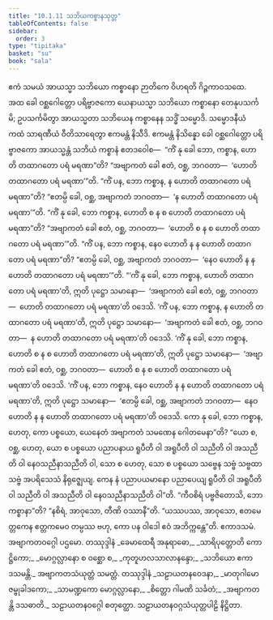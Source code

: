 ```yaml
---
title: "10.1.11 သဘိယကစ္စာနသုတ္တ"
tableOfContents: false
sidebar:
  order: 3
type: "tipitaka"
basket: "su"
book: "sala"
---
```



<DynamicBreadcrumb />

<Division number="420" book="sala">

<Paragraph number="1826" book="sala">
ဧကံ သမယံ အာယသ္မာ သဘိယော ကစ္စာနော ဉာတိကေ ဝိဟရတိ ဂိဉ္ဇကာဝသထေ. အထ ခေါ ဝစ္ဆဂေါတ္တော ပရိဗ္ဗာဇကော ယေနာယသ္မာ သဘိယော ကစ္စာနော တေနုပသင်္ကမိ; ဥပသင်္ကမိတွာ အာယသ္မတာ သဘိယေန ကစ္စာနေန သဒ္ဓိံ သမ္မောဒိ. သမ္မောဒနီယံ ကထံ သာရဏီယံ ဝီတိသာရေတွာ ဧကမန္တံ နိသီဒိ. ဧကမန္တံ နိသိန္နော ခေါ ဝစ္ဆဂေါတ္တော ပရိဗ္ဗာဇကော အာယသ္မန္တံ သဘိယံ ကစ္စာနံ ဧတဒဝေါစ—  “ကိံ နု ခေါ ဘော, ကစ္စာန, ဟောတိ တထာဂတော ပရံ မရဏာ”တိ? “အဗျာကတံ ခေါ ဧတံ, ဝစ္ဆ, ဘဂဝတာ—  ‘ဟောတိ တထာဂတော ပရံ မရဏာ’”တိ. “ကိံ ပန, ဘော ကစ္စာန, န ဟောတိ တထာဂတော ပရံ မရဏာ”တိ? “ဧတမ္ပိ ခေါ, ဝစ္ဆ, အဗျာကတံ ဘဂဝတာ—  ‘န ဟောတိ တထာဂတော ပရံ မရဏာ’”တိ.
</Paragraph>

<Paragraph number="1827" book="sala">
“ကိံ နု ခေါ, ဘော ကစ္စာန, ဟောတိ စ န စ ဟောတိ တထာဂတော ပရံ မရဏာ”တိ? “အဗျာကတံ ခေါ ဧတံ, ဝစ္ဆ, ဘဂဝတာ—  ‘ဟောတိ စ န စ ဟောတိ တထာဂတော ပရံ မရဏာ’”တိ. “ကိံ ပန, ဘော ကစ္စာန, နေဝ ဟောတိ န န ဟောတိ တထာဂတော ပရံ မရဏာ”တိ? “ဧတမ္ပိ ခေါ, ဝစ္ဆ, အဗျာကတံ ဘဂဝတာ—  ‘နေဝ ဟောတိ န န ဟောတိ တထာဂတော ပရံ မရဏာ’”တိ.
</Paragraph>

<Paragraph number="1828" book="sala">
“‘ကိံ နု ခေါ, ဘော ကစ္စာန, ဟောတိ တထာဂတော ပရံ မရဏာ’တိ, ဣတိ ပုဋ္ဌော သမာနော—  ‘အဗျာကတံ ခေါ ဧတံ, ဝစ္ဆ, ဘဂဝတာ—  ဟောတိ တထာဂတော ပရံ မရဏာ’တိ ဝဒေသိ. ‘ကိံ ပန, ဘော ကစ္စာန, န ဟောတိ တထာဂတော ပရံ မရဏာ’တိ, ဣတိ ပုဋ္ဌော သမာနော—  ‘အဗျာကတံ ခေါ ဧတံ, ဝစ္ဆ, ဘဂဝတာ—  န ဟောတိ တထာဂတော ပရံ မရဏာ’တိ ဝဒေသိ. ‘ကိံ နု ခေါ, ဘော ကစ္စာန, ဟောတိ စ န စ ဟောတိ တထာဂတော ပရံ မရဏာ’တိ, ဣတိ ပုဋ္ဌော သမာနော—  ‘အဗျာကတံ ခေါ ဧတံ, ဝစ္ဆ, ဘဂဝတာ—  ဟောတိ စ န စ ဟောတိ တထာဂတော ပရံ မရဏာ’တိ ဝဒေသိ. ‘ကိံ ပန, ဘော ကစ္စာန, နေဝ ဟောတိ န န ဟောတိ တထာဂတော ပရံ မရဏာ’တိ, ဣတိ ပုဋ္ဌော သမာနော—  ‘ဧတမ္ပိ ခေါ, ဝစ္ဆ, အဗျာကတံ ဘဂဝတာ—  နေဝ ဟောတိ န န ဟောတိ တထာဂတော ပရံ မရဏာ’တိ ဝဒေသိ. ကော နု ခေါ, ဘော ကစ္စာန, ဟေတု, ကော ပစ္စယော, ယေနေတံ အဗျာကတံ သမဏေန ဂေါတမေနာ”တိ? “ယော စ, ဝစ္ဆ, ဟေတု, ယော စ ပစ္စယော ပညာပနာယ ရူပီတိ ဝါ အရူပီတိ ဝါ သညီတိ ဝါ အသညီတိ ဝါ နေဝသညီနာသညီတိ ဝါ, သော စ ဟေတု, သော စ ပစ္စယော သဗ္ဗေန သဗ္ဗံ သဗ္ဗထာ သဗ္ဗံ အပရိသေသံ နိရုဇ္ဈေယျ. ကေန နံ ပညာပယမာနော ပညာပေယျ ရူပီတိ ဝါ အရူပီတိ ဝါ သညီတိ ဝါ အသညီတိ ဝါ နေဝသညီနာသညီတိ ဝါ”တိ. “ကီဝစိရံ ပဗ္ဗဇိတောသိ, ဘော ကစ္စာနာ”တိ? “နစိရံ, အာဝုသော, တီဏိ ဝဿာနီ”တိ. “ယဿပဿ, အာဝုသော, ဧတမေတ္တကေန ဧတ္တကမေဝ တမ္ပဿ ဗဟု, ကော ပန ဝါဒေါ ဧဝံ အဘိက္ကန္တေ”တိ.

</Paragraph>
</Division>

<Paragraph number="1829" type="center" book="sala">
ဧကာဒသမံ.



</Paragraph>

<Paragraph number="1830" type="center" book="sala">
အဗျာကတဝဂ္ဂေါ ပဌမော.



</Paragraph>

<Paragraph number="1831" type="center" book="sala">
တဿုဒ္ဒါနံ


</Paragraph>

<Paragraph number="1832" type="verses" book="sala">
_ခေမာထေရီ အနုရာဓော,_  
_သာရိပုတ္တောတိ ကောဋ္ဌိကော;_  
_မောဂ္ဂလ္လာနော စ ဝစ္ဆော စ,_  
_ကုတူဟလသာလာနန္ဒော;_  
_သဘိယော ဧကာဒသမန္တိ._  


</Paragraph>

<Paragraph number="1833" type="center" book="sala">
အဗျာကတသံယုတ္တံ သမတ္တံ.



</Paragraph>

<Paragraph number="1834" type="center" book="sala">
တဿုဒ္ဒါနံ


</Paragraph>

<Paragraph number="1835" type="verses" book="sala">
_သဠာယတနဝေဒနာ,_  
_မာတုဂါမော ဇမ္ဗုခါဒကော;_  
_သာမဏ္ဍကော မောဂ္ဂလ္လာနော,_  
_စိတ္တော ဂါမဏိ သင်္ခတံ;_  
_အဗျာကတန္တိ ဒသဓာတိ._  


</Paragraph>

<Paragraph number="1836" type="center" book="sala">
သဠာယတနဝဂ္ဂေါ စတုတ္ထော.



</Paragraph>

<Paragraph number="1837" type="center" book="sala">
သဠာယတနဝဂ္ဂသံယုတ္တပါဠိ နိဋ္ဌိတာ.
</Paragraph>